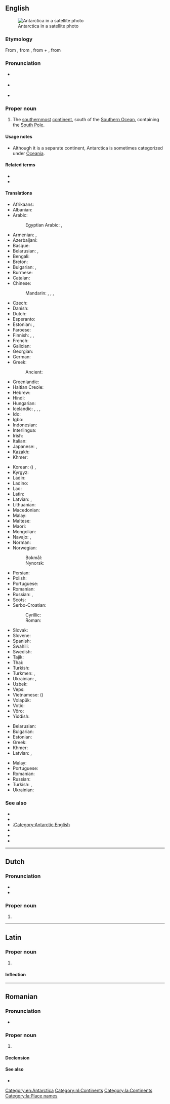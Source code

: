 {{also|antarctica|antárctica}}
==English==
{{wikipedia}}
{{wikivoyage}}
[[Image:Antarctica_satellite_globe.jpg|thumb|Antarctica in a satellite photo]]

===Etymology===
From {{der|en|NL.|Antarctica}}, from {{der|en|grc|ἀνταρκτικός}}, from {{m|grc|ἀντ-|t=[[ant-]], [[against]], [[opposed]]}} + {{m|grc|ἀρκτικός|t=[[Arctic]]}}, from {{der|en|grc|ἄρκτος|t=[[bear]]}}

===Pronunciation===
* {{a|UK}} {{IPA|/ˌænˈtɑː(k)tɪkə/|/ˌænˈɑːtɪkə/|lang=en}}
* {{a|US}} {{IPA|/ænˈtɑɹ(k)tɪkə/|[æˈɾ̃ɑɹɾɪkə]|lang=en}}
* {{audio|en-us-Antarctica.ogg|Audio (US)|lang=en}}

===Proper noun===
{{en-proper noun}}

# {{senseid|en|Q51}}The [[southernmost]] [[continent]], south of the [[Southern Ocean]], containing the [[South Pole]].

====Usage notes====
* Although it is a separate continent, Antarctica is sometimes categorized under [[Oceania]].

====Related terms====
* {{l|en|Antarctic}}
* {{l|en|Antarctican}}

====Translations====
{{trans-top|id=Q51|southernmost continent}}
* Afrikaans: {{t|af|Antarktika}}
* Albanian: {{t|sq|Antarktidë|f}}
* Arabic: {{t|ar|أَنْتَارْكِتِيكَا|f}}
*: Egyptian Arabic: {{t|arz|القطب الجنوبي|m|tr=el-quṭb el-ganūbi}}, {{t|arz|أنتارتكا|f|tr=ʾantārteka}}
* Armenian: {{t+|hy|Անտարկտիդա}} {{qualifier|the continent}}, {{t+|hy|Անտարկտիկա}} {{qualifier|the region}}
* Azerbaijani: {{t+|az|Antarktida}}
* Basque: {{t+|eu|Antartika}}
* Belarusian: {{t|be|Антаркты́да|f}} {{qualifier|the continent}}, {{t|be|Анта́рктыка|f}} {{qualifier|the region}}
* Bengali: {{t|bn|অ্যান্টার্কটিকা}}
* Breton: {{t|br|Antarktika}}
* Bulgarian: {{t+|bg|Антаркти́да|f}} {{qualifier|the continent}}, {{t|bg|Анта́рктика|f}} {{qualifier|the region}}
* Burmese: {{t|my|အန္တာတိက}}
* Catalan: {{t+|ca|Antàrtida|f}}
* Chinese:
*: Mandarin: {{t+|cmn|南極洲}}, {{t+|cmn|南极洲|tr=Nánjízhōu}} {{qualifier|the continent}}, {{t+|cmn|南極}}, {{t+|cmn|南极|tr=nánjí}} {{qualifier|the region}}
* Czech: {{t+|cs|Antarktida|f}}
* Danish: {{t+|da|Antarktis}}
* Dutch: {{t+|nl|Antarctica|n}}
* Esperanto: {{t+|eo|Antarkto}}
* Estonian: {{t|et|Antarktis}}, {{t|et|Lõunamanner}} {{qualifier|figurative}}
* Faroese: {{t-needed|fo}}
* Finnish: {{t+|fi|Etelämanner}}, {{t+|fi|Antarktis}}, {{t+|fi|Etelänapamanner}}
* French: {{t+|fr|Antarctique|m}}
* Galician: {{t+|gl|Antártida}}
* Georgian: {{t|ka|ანტარქტიდა}}
* German: {{t+|de|Antarktis|f}}
* Greek: {{t+|el|Ανταρκτική|f}}
*: Ancient: {{t-needed|grc}}
* Greenlandic: {{t|kl|Qalasersuaq Kujalleq}}
* Haitian Creole: {{t|ht|Antatik}}
* Hebrew: {{t|he|אַנְטַרְקְטִיקָה|f|tr=antárqtíqa}}
* Hindi: {{t|hi|अंटार्कटिका}}
* Hungarian: {{t+|hu|Antarktisz}}
* Icelandic: {{t+|is|Suðurskautslandið|n}}, {{t|is|Suðurheimskautslandið|n}}, {{t+|is|Antarktíka|f}}, {{t+|is|Suðurskautsálfa|f}}
* Ido: {{t|io|Antarktika}}
* Igbo: {{t-needed|ig}}
* Indonesian: {{t+|id|Antartika}}
* Interlingua: {{t|ia|Antarctica}}
* Irish: {{t|ga|Antartaice|f}}
* Italian: {{t+|it|Antartide}}
* Japanese: {{t+|ja|南極|tr=なんきょく, nankyoku}} {{qualifier|the region}}, {{t|ja|[[南極]][[大陸]]|tr=なんきょくたいりく, nankyoku tairiku}} {{qualifier|the continent}}
* Kazakh: {{t|kk|Антарктида}}
* Khmer: {{t|km|អង់តាទិក}}
{{trans-mid}}
* Korean: {{t+|ko|남극}} ({{t+|ko|南極}}) {{qualifier|the region}}, {{t+|ko|남극대륙}} {{qualifier|the continent}}
* Kyrgyz: {{t|ky|Антарктида}}
* Ladin: {{t-needed|lld}}
* Ladino: {{t-needed|lad}}
* Lao: {{t+|lo|ອັນຕາກຕິກ}}
* Latin: {{t|la|Antarctica}}
* Latvian: {{t|lv|Antarktīda|f}}, {{t|lv|Antarktika|f}}
* Lithuanian: {{t+|lt|Antarktida}}
* Macedonian: {{t|mk|Анта́рктик|m}}
* Malay: {{t|ms|Antartika}}
* Maltese: {{t-needed|mt}}
* Maori: {{t|mi|Te Tiri o Te Moana}}
* Mongolian: {{t+|mn|Антарктид}}
* Navajo: {{t|nv|Shádiʼááhjí Honeezkʼazii|sc=Latn}}, {{t|nv|Shádiʼááhjí kéyah yistinígíí|sc=Latn}}
* Norman: {{t|nrf|Antarctique|f}}
* Norwegian:
*: Bokmål: {{t|nb|Antarktika}}
*: Nynorsk: {{t|nn|Antarktika}}
* Persian: {{t+|fa|جنوبگان|tr=jonubegân}}
* Polish: {{t+|pl|Antarktyda}}
* Portuguese: {{t+|pt|Antártica}}
* Romanian: {{t|ro|Antarctica}}
* Russian: {{t+|ru|Антаркти́да|f}} {{qualifier|the continent}}, {{t+|ru|Анта́рктика|f}} {{qualifier|the region}}
* Scots: {{t|sco|Antarcticae}}
* Serbo-Croatian:
*: Cyrillic: {{t|sh|Антарктик|m}}
*: Roman: {{t+|sh|Antarktik|m}}
* Slovak: {{t+|sk|Antarktída|f}}
* Slovene: {{t+|sl|Antárktika|f}}
* Spanish: {{t+|es|Antártida}}
* Swahili: {{t|sw|Antaktika}}
* Swedish: {{t+|sv|Antarktis}}
* Tajik: {{t+|tg|Антарктида}}
* Thai: {{t|th|แอนตาร์กติกา}}
* Turkish: {{t+|tr|Antarktika}}
* Turkmen: {{t|tk|Antarktika}}, {{t+|tk|Antarktida}} {{qualifier|the continent}}
* Ukrainian: {{t+|uk|Антаркти́да|f}} {{qualifier|the continent}}, {{t+|uk|Анта́рктика|f}} {{qualifier|the region}}
* Uzbek: {{t+|uz|Antarktida}}
* Veps: {{t-needed|vep}}
* Vietnamese: {{t|vi|Châu Nam Cực}} ({{t|vi|洲南極}})
* Volapük: {{t-needed|vo}}
* Votic: {{t-needed|vot}}
* Võro: {{t-needed|vro}}
* Yiddish: {{t|yi|אַנטאַרקטיקאַ}}
{{trans-bottom}}

{{trans-top|south polar region}}
* Belarusian: {{t|be|Анта́рктыка|f}}
* Bulgarian: {{t|bg|Анта́рктика|f}}
* Estonian: {{t|et|Antarktika}}
* Greek: {{t+|el|Ανταρκτική|f}}
* Khmer: {{t|km|អង់តាទិក}}
* Latvian: {{t|lv|Antarktīda|f}}, {{t|lv|Antarktika|f}}
{{trans-mid}}
* Malay: {{t|ms|Antartika}}
* Portuguese: {{t|pt|Antártico|m}}
* Romanian: {{t|ro|Antarctica|f}}
* Russian: {{t+|ru|Анта́рктика|f}}
* Turkish: {{t+|tr|Antarktika}}, {{t+|tr|Güney Kutbu}}
* Ukrainian: {{t+|uk|Анта́рктика|f}}
{{trans-bottom}}

===See also===
* {{list:continents/en}}
* {{l|en|Appendix:Place names in Antarctica}}
* [[:Category:Antarctic English]]
* {{l|en|ant-}}
* {{l|en|Arctic}}
* {{l|en|Arctic Circle}}

[[Category:en:Antarctica]]

----

==Dutch==
{{wikipedia|lang=nl}}

===Pronunciation===
* {{IPA|lang=nl|/ɑn.ˈtɑrk.ti.kaː/}}
* {{audio|Nl-Antarctica.ogg|Audio|lang=nl}}

===Proper noun===
{{nl-proper noun|n}}

# {{l|en|Antarctica}}

[[Category:nl:Continents]]

----

==Latin==
{{wikipedia|lang=la}}

===Proper noun===
{{la-proper noun|Antarctica|Antarcticae|f|first}}

# {{lb|la|New Latin}} {{l|en|Antarctica}}

====Inflection====
{{la-decl-1st|num=sg|Antarctic}}

[[Category:la:Continents]]
[[Category:la:Place names]]

----

==Romanian==
{{wikipedia|lang=ro}}

===Pronunciation===
* {{IPA|[anˈtark.tika]|lang=ro}}

===Proper noun===
{{ro-proper noun|f}}

# {{place|ro|continent|t1=Antarctica}}

====Declension====
{{ro-noun-f-ă-i|Antarctic|n=sg}}

====See also====
* {{list:continents/ro}}